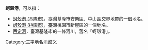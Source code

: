 '''蚵殼港'''，可以指：
*[[蚵殼港_(基隆市)|蚵殼港 (基隆市)]]，臺灣基隆市安樂區、中山區交界地帶的一個地名。
*[[蚵殼港_(桃園市)|蚵殼港 (桃園市)]]，臺灣桃園市新屋區的一個地名。
*[[西定河|西定河]]，臺灣基隆市的一條河川，舊名「蚵殼港」。
[[Category:三字地名消歧义|Category:三字地名消歧义]]